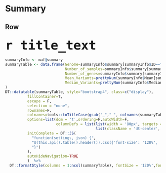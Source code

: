 
Summary {data-orientation=rows}
=======================================================================
Row {data-height=120}
-------------------------------------
### <font size="9"> `r title_text` </font>
```r
summaryInfo <- maf@summary
summaryTable <- data.frame(Genome=summaryInfo$summary[summaryInfo$ID=="NCBI_Build"],
                           Number_of_samples=summaryInfo$summary[summaryInfo$ID=="Samples"],
                           Number_of_genes=summaryInfo$summary[summaryInfo$ID=="nGenes"],
                           Mean_Variants=prettyNum(summaryInfo$Mean[summaryInfo$ID=="total"],digits=4),
                           Median_Variants=prettyNum(summaryInfo$Median[summaryInfo$ID=="total"], digits=4)
)
DT::datatable(summaryTable, style="bootstrap4", class=c("display"),
          fillContainer=T,
          escape = F,
          selection = "none",
          rownames=F,
          colnames=tools::toTitleCase(gsub("_"," ", colnames(summaryTable))),
          options=list(dom = 't',ordering=F,autoWidth=F,
                       columnDefs = list(list(width = '80px', targets = "_all"),
                                         list(className = 'dt-center', targets = "_all")),
          initComplete = DT::JS(
            "function(settings, json) {",
            "$(this.api().table().header()).css({'font-size': '120%', 'background-color': '#ace1fa', 'color': '#424242'});",
            "}")             
          ),
          autoHideNavigation=TRUE
          )  %>%
  DT::formatStyle(columns = 1:ncol(summaryTable), fontSize = '120%',fontWeight="bold") 

```
